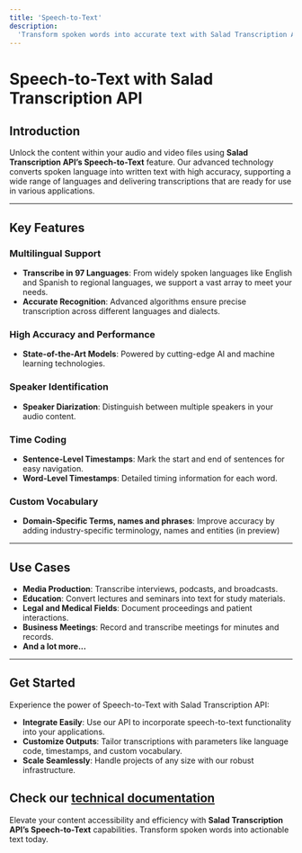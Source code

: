 ```yaml
---
title: 'Speech-to-Text'
description:
  'Transform spoken words into accurate text with Salad Transcription API’s powerful speech-to-text capabilities.'
---
```


# Speech-to-Text with Salad Transcription API

## Introduction

Unlock the content within your audio and video files using **Salad Transcription API’s Speech-to-Text** feature. Our
advanced technology converts spoken language into written text with high accuracy, supporting a wide range of languages
and delivering transcriptions that are ready for use in various applications.

---

## Key Features

### Multilingual Support

- **Transcribe in 97 Languages**: From widely spoken languages like English and Spanish to regional languages, we
  support a vast array to meet your needs.
- **Accurate Recognition**: Advanced algorithms ensure precise transcription across different languages and dialects.

### High Accuracy and Performance

- **State-of-the-Art Models**: Powered by cutting-edge AI and machine learning technologies.

### Speaker Identification

- **Speaker Diarization**: Distinguish between multiple speakers in your audio content.

### Time Coding

- **Sentence-Level Timestamps**: Mark the start and end of sentences for easy navigation.
- **Word-Level Timestamps**: Detailed timing information for each word.

### Custom Vocabulary

- **Domain-Specific Terms, names and phrases**: Improve accuracy by adding industry-specific terminology, names and
  entities (in preview)

---

## Use Cases

- **Media Production**: Transcribe interviews, podcasts, and broadcasts.
- **Education**: Convert lectures and seminars into text for study materials.
- **Legal and Medical Fields**: Document proceedings and patient interactions.
- **Business Meetings**: Record and transcribe meetings for minutes and records.
- **And a lot more...**

---

## Get Started

Experience the power of Speech-to-Text with Salad Transcription API:

- **Integrate Easily**: Use our API to incorporate speech-to-text functionality into your applications.
- **Customize Outputs**: Tailor transcriptions with parameters like language code, timestamps, and custom vocabulary.
- **Scale Seamlessly**: Handle projects of any size with our robust infrastructure.

## Check our [technical documentation](/guides/transcription/salad-transcription-api/speech-to-text)

Elevate your content accessibility and efficiency with **Salad Transcription API’s Speech-to-Text** capabilities.
Transform spoken words into actionable text today.
